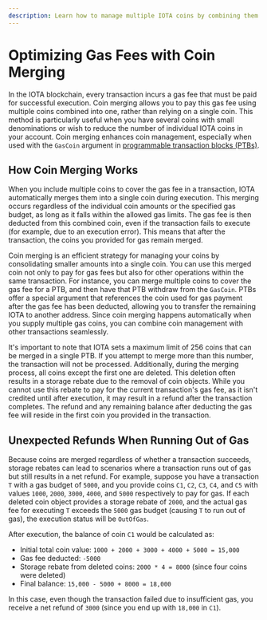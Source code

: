 ```yaml
---
description: Learn how to manage multiple IOTA coins by combining them to pay gas fees efficiently.
---
```


# Optimizing Gas Fees with Coin Merging

In the IOTA blockchain, every transaction incurs a gas fee that must be paid for successful execution.
Coin merging allows you to pay this gas fee using multiple coins combined into one,
rather than relying on a single coin.
This method is particularly useful when you have several coins with small denominations or wish
to reduce the number of individual IOTA coins in your account.
Coin merging enhances coin management, especially when used with the `GasCoin` argument in [programmable transaction blocks (PTBs)](programmable-transaction-blocks).

## How Coin Merging Works

When you include multiple coins to cover the gas fee in a transaction,
IOTA automatically merges them into a single coin during execution. 
This merging occurs regardless of the individual coin amounts or the specified gas budget,
as long as it falls within the allowed gas limits.
The gas fee is then deducted from this combined coin,
even if the transaction fails to execute (for example, due to an execution error).
This means that after the transaction, the coins you provided for gas remain merged.

Coin merging is an efficient strategy for managing your coins by consolidating smaller amounts into a single coin.
You can use this merged coin not only to pay for gas fees but also for other operations within the same transaction.
For instance, you can merge multiple coins to cover the gas fee for a PTB,
and then have that PTB withdraw from the `GasCoin`.
PTBs offer a special argument that references the coin used for gas payment after the gas fee has been deducted,
allowing you to transfer the remaining IOTA to another address.
Since coin merging happens automatically when you supply multiple gas coins,
you can combine coin management with other transactions seamlessly.

It's important to note that IOTA sets a maximum limit of 256 coins that can be merged in a single PTB.
If you attempt to merge more than this number, the transaction will not be processed.
Additionally, during the merging process, all coins except the first one are deleted.
This deletion often results in a storage rebate due to the removal of coin objects.
While you cannot use this rebate to pay for the current transaction's gas fee,
as it isn't credited until after execution,
it may result in a refund after the transaction completes.
The refund and any remaining balance after deducting the gas fee will reside in the first coin
you provided in the transaction.

## Unexpected Refunds When Running Out of Gas

Because coins are merged regardless of whether a transaction succeeds,
storage rebates can lead to scenarios where a transaction runs out of gas but still results in a net refund.
For example, suppose you have a transaction `T` with a gas budget of `5000`,
and you provide coins `C1`, `C2`, `C3`, `C4`, and `C5` with values `1000`, `2000`, `3000`,
`4000`, and `5000` respectively to pay for gas.
If each deleted coin object provides a storage rebate of `2000`,
and the actual gas fee for executing `T` exceeds the `5000` gas budget (causing `T` to run out of gas), the execution status will be `OutOfGas`.

After execution, the balance of coin `C1` would be calculated as:

- Initial total coin value: `1000 + 2000 + 3000 + 4000 + 5000 = 15,000`
- Gas fee deducted: `-5000`
- Storage rebate from deleted coins: `2000 * 4 = 8000` (since four coins were deleted)
- Final balance: `15,000 - 5000 + 8000 = 18,000`

In this case, even though the transaction failed due to insufficient gas, you receive a net refund of `3000` (since you end up with `18,000` in `C1`).

<Quiz questions={questions} />
